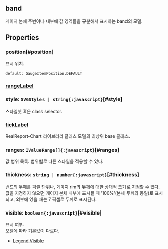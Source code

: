 ## band
게이지 본체 주변이나 내부에 값 영역들을 구분해서 표시하는 band의 모델.
## Properties

### position[#position]
표시 위치.  


`default: GaugeItemPosition.DEFAULT`  

### [rangeLabel](./linear/rangeLabel)
  

### style: `SVGStyles | string{:javascript}`[#style]
스타일셋 혹은 class selector.  

### [tickLabel](./linear/tickLabel)
RealReport-Chart 라이브러리 클래스 모델의 최상위 base 클래스.

  

### ranges: `IValueRange[]{:javascript}`[#ranges]
값 범위 목록.
범위별로 다른 스타일을 적용할 수 있다.  

### thickness: `string | number{:javascript}`[#thickness]
밴드의 두께를 픽셀 단위나, 
게이지 rim의 두께에 대한 상대적 크기로 지정할 수 있다.\
값을 지정하지 않으면 게이지 본체 내부에 표시될 때 '100%'(본체 두께와 동일)로 표시되고,
외부에 있을 때는 7 픽셀로 두께로 표시된다.  

### visible: `boolean{:javascript}`[#visible]
표시 여부.\
모델에 따라 기본값이 다르다.
- [Legend Visible](https:/jsfiddle.net/gh/get/library/pure/realgrid/realchart-demo/tree/master/common/visible)  
